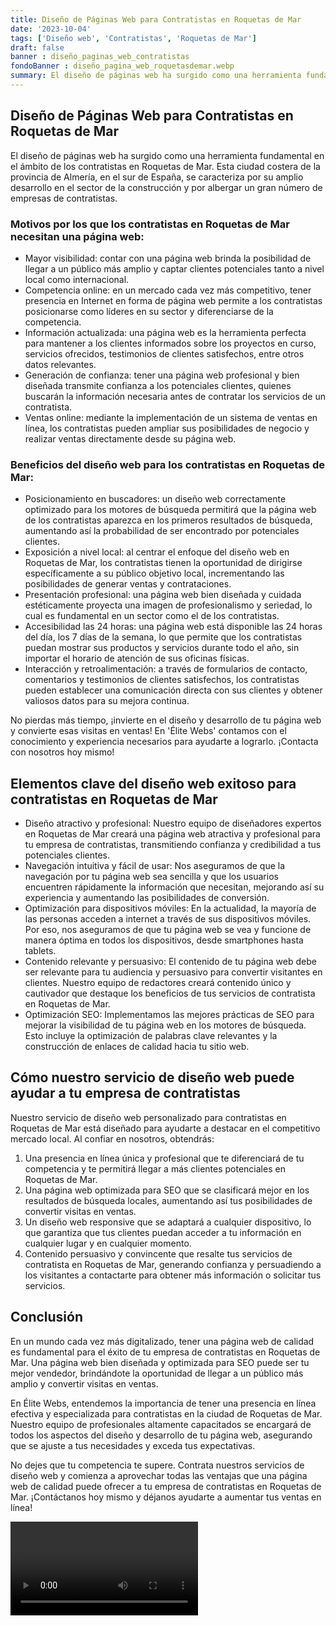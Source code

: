 ```yaml
---
title: Diseño de Páginas Web para Contratistas en Roquetas de Mar
date: '2023-10-04'
tags: ['Diseño web', 'Contratistas', 'Roquetas de Mar']
draft: false
banner : diseño_paginas_web_contratistas
fondoBanner : diseño_pagina_web_roquetasdemar.webp
summary: El diseño de páginas web ha surgido como una herramienta fundamental en el ámbito de los contratistas en Roquetas de Mar. Esta ciudad costera de la provincia de Almería, en el sur de España, se caracteriza por su amplio desarrollo en el sector de la construcción y por albergar un gran número de empresas de contratistas.
---
```


## Diseño de Páginas Web para Contratistas en Roquetas de Mar

El diseño de páginas web ha surgido como una herramienta fundamental en el ámbito de los contratistas en Roquetas de Mar. Esta ciudad costera de la provincia de Almería, en el sur de España, se caracteriza por su amplio desarrollo en el sector de la construcción y por albergar un gran número de empresas de contratistas.

### Motivos por los que los contratistas en Roquetas de Mar necesitan una página web:

- Mayor visibilidad: contar con una página web brinda la posibilidad de llegar a un público más amplio y captar clientes potenciales tanto a nivel local como internacional.
- Competencia online: en un mercado cada vez más competitivo, tener presencia en Internet en forma de página web permite a los contratistas posicionarse como líderes en su sector y diferenciarse de la competencia.
- Información actualizada: una página web es la herramienta perfecta para mantener a los clientes informados sobre los proyectos en curso, servicios ofrecidos, testimonios de clientes satisfechos, entre otros datos relevantes.
- Generación de confianza: tener una página web profesional y bien diseñada transmite confianza a los potenciales clientes, quienes buscarán la información necesaria antes de contratar los servicios de un contratista.
- Ventas online: mediante la implementación de un sistema de ventas en línea, los contratistas pueden ampliar sus posibilidades de negocio y realizar ventas directamente desde su página web.

### Beneficios del diseño web para los contratistas en Roquetas de Mar:

- Posicionamiento en buscadores: un diseño web correctamente optimizado para los motores de búsqueda permitirá que la página web de los contratistas aparezca en los primeros resultados de búsqueda, aumentando así la probabilidad de ser encontrado por potenciales clientes.
- Exposición a nivel local: al centrar el enfoque del diseño web en Roquetas de Mar, los contratistas tienen la oportunidad de dirigirse específicamente a su público objetivo local, incrementando las posibilidades de generar ventas y contrataciones.
- Presentación profesional: una página web bien diseñada y cuidada estéticamente proyecta una imagen de profesionalismo y seriedad, lo cual es fundamental en un sector como el de los contratistas.
- Accesibilidad las 24 horas: una página web está disponible las 24 horas del día, los 7 días de la semana, lo que permite que los contratistas puedan mostrar sus productos y servicios durante todo el año, sin importar el horario de atención de sus oficinas físicas.
- Interacción y retroalimentación: a través de formularios de contacto, comentarios y testimonios de clientes satisfechos, los contratistas pueden establecer una comunicación directa con sus clientes y obtener valiosos datos para su mejora continua.

No pierdas más tiempo, ¡invierte en el diseño y desarrollo de tu página web y convierte esas visitas en ventas! En 'Élite Webs' contamos con el conocimiento y experiencia necesarios para ayudarte a lograrlo. ¡Contacta con nosotros hoy mismo!

<GifSeo />

<Cta />

## Elementos clave del diseño web exitoso para contratistas en Roquetas de Mar

- Diseño atractivo y profesional: Nuestro equipo de diseñadores expertos en Roquetas de Mar creará una página web atractiva y profesional para tu empresa de contratistas, transmitiendo confianza y credibilidad a tus potenciales clientes.
- Navegación intuitiva y fácil de usar: Nos aseguramos de que la navegación por tu página web sea sencilla y que los usuarios encuentren rápidamente la información que necesitan, mejorando así su experiencia y aumentando las posibilidades de conversión.
- Optimización para dispositivos móviles: En la actualidad, la mayoría de las personas acceden a internet a través de sus dispositivos móviles. Por eso, nos aseguramos de que tu página web se vea y funcione de manera óptima en todos los dispositivos, desde smartphones hasta tablets.
- Contenido relevante y persuasivo: El contenido de tu página web debe ser relevante para tu audiencia y persuasivo para convertir visitantes en clientes. Nuestro equipo de redactores creará contenido único y cautivador que destaque los beneficios de tus servicios de contratista en Roquetas de Mar.
- Optimización SEO: Implementamos las mejores prácticas de SEO para mejorar la visibilidad de tu página web en los motores de búsqueda. Esto incluye la optimización de palabras clave relevantes y la construcción de enlaces de calidad hacia tu sitio web.

## Cómo nuestro servicio de diseño web puede ayudar a tu empresa de contratistas

Nuestro servicio de diseño web personalizado para contratistas en Roquetas de Mar está diseñado para ayudarte a destacar en el competitivo mercado local. Al confiar en nosotros, obtendrás:

1. Una presencia en línea única y profesional que te diferenciará de tu competencia y te permitirá llegar a más clientes potenciales en Roquetas de Mar.
2. Una página web optimizada para SEO que se clasificará mejor en los resultados de búsqueda locales, aumentando así tus posibilidades de convertir visitas en ventas.
3. Un diseño web responsive que se adaptará a cualquier dispositivo, lo que garantiza que tus clientes puedan acceder a tu información en cualquier lugar y en cualquier momento.
4. Contenido persuasivo y convincente que resalte tus servicios de contratista en Roquetas de Mar, generando confianza y persuadiendo a los visitantes a contactarte para obtener más información o solicitar tus servicios.

## Conclusión

En un mundo cada vez más digitalizado, tener una página web de calidad es fundamental para el éxito de tu empresa de contratistas en Roquetas de Mar. Una página web bien diseñada y optimizada para SEO puede ser tu mejor vendedor, brindándote la oportunidad de llegar a un público más amplio y convertir visitas en ventas.

En Élite Webs, entendemos la importancia de tener una presencia en línea efectiva y especializada para contratistas en la ciudad de Roquetas de Mar. Nuestro equipo de profesionales altamente capacitados se encargará de todos los aspectos del diseño y desarrollo de tu página web, asegurando que se ajuste a tus necesidades y exceda tus expectativas.

No dejes que tu competencia te supere. Contrata nuestros servicios de diseño web y comienza a aprovechar todas las ventajas que una página web de calidad puede ofrecer a tu empresa de contratistas en Roquetas de Mar. ¡Contáctanos hoy mismo y déjanos ayudarte a aumentar tus ventas en línea!

<Video />

<CtaBot job='Contratistas' city='Roquetas de Mar'/>

<Gmaps query='Roquetas de Mar+españa+maps' />
